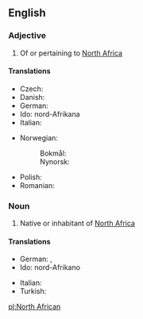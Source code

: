 ==English==

===Adjective===
{{en-adj|-|head=[[north|North]] [[African]]}}

# Of or pertaining to [[North Africa]]

====Translations====
{{trans-top|of or pertaining to North Africa}}
* Czech: {{t|cs|severoafrický}}
* Danish: {{t|da|nordafrikansk}}
* German: {{t+|de|nordafrikanisch}}
* Ido: nord-Afrikana
* Italian: {{t|it|nordafricano}}
{{trans-mid}}
* Norwegian:
*: Bokmål: {{t|nb|nordafrikansk}}
*: Nynorsk: {{t|nn|nordafrikansk}}
* Polish: {{t+|pl|północnoafrykański|m}}
* Romanian: {{t|ro|nord-african}}
{{trans-bottom}}

===Noun===
{{en-noun|head=[[north|North]] [[African]]}}

# Native or inhabitant of [[North Africa]]

====Translations====
{{trans-top|native or inhabitant of North Africa}}
* German: {{t+|de|Nordafrikaner|m}}, {{t|de|Nordafrikanerin|f}}
* Ido: nord-Afrikano
{{trans-mid}}
* Italian: {{t|it|nordafricano}}
* Turkish: {{t|tr|Kuzey Afrikalı}}
{{trans-bottom}}

[[pl:North African]]